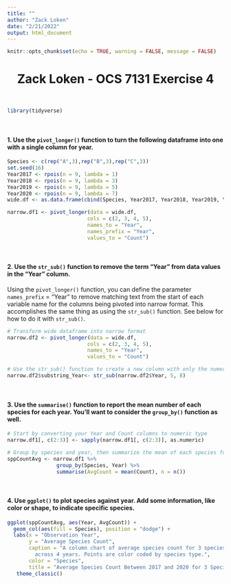 ```yaml
---
title: ""
author: "Zack Loken"
date: "2/21/2022"
output: html_document
---
```


```r
knitr::opts_chunk$set(echo = TRUE, warning = FALSE, message = FALSE)
```

<center> <h1>__Zack Loken - OCS 7131 Exercise 4__</h1> </center>
<br>

```r
library(tidyverse)
```
<br>

#### 1. Use the `pivot_longer()` function to turn the following dataframe into one with a single column for year. 

```r
Species <- c(rep("A",3),rep("B",3),rep("C",3))
set.seed(16)
Year2017 <- rpois(n = 9, lambda = 1)
Year2018 <- rpois(n = 9, lambda = 3)
Year2019 <- rpois(n = 9, lambda = 5)
Year2020 <- rpois(n = 9, lambda = 7)
wide.df <- as.data.frame(cbind(Species, Year2017, Year2018, Year2019, Year2020))

narrow.df1 <- pivot_longer(data = wide.df, 
                          cols = c(2, 3, 4, 5), 
                          names_to = "Year", 
                          names_prefix = "Year", 
                          values_to = "Count")
```
<br>

#### 2. Use the `str_sub()` function to remove the term "Year" from data values in the "Year" column. 
      
####### Using the `pivot_longer()` function, you can define the parameter `names_prefix` = "Year" to remove matching text from the start of each variable name for the columns being pivoted into narrow format. This accomplishes the same thing as using the `str_sub()` function. See below for how to do it with `str_sub()`.

```r
# Transform wide dataframe into narrow format
narrow.df2 <- pivot_longer(data = wide.df, 
                          cols = c(2, 3, 4, 5), 
                          names_to = "Year", 
                          values_to = "Count")

# Use the str_sub() function to create a new column with only the numeric year
narrow.df2$substring_Year<- str_sub(narrow.df2$Year, 5, 8)
```
<br>

#### 3. Use the `summarise()` function to report the mean number of each species for each year. You'll want to consider the `group_by()` function as well.  

```r
# Start by converting your Year and Count columns to numeric type
narrow.df1[, c(2:3)] <- sapply(narrow.df1[, c(2:3)], as.numeric)

# Group by species and year, then summarize the mean of each species for each year.  
sppCountAvg <- narrow.df1 %>% 
                group_by(Species, Year) %>%
                summarise(AvgCount = mean(Count), n = n())
```
<br>

#### 4. Use `ggplot()` to plot species against year. Add some information, like color or shape, to indicate specific species. 

```r
ggplot(sppCountAvg, aes(Year, AvgCount)) +
  geom_col(aes(fill = Species), position = "dodge") +
  labs(x = "Observation Year",
       y = "Average Species Count",
       caption = "A column chart of average species count for 3 species
         across 4 years. Points are color coded by species type.",
       color = "Species",
       title = "Average Species Count Between 2017 and 2020 for 3 Species") +
   theme_classic()
```